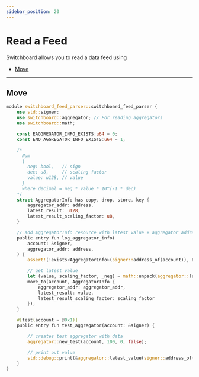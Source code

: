 ```yaml
---
sidebar_position: 20
---
```


# Read a Feed

Switchboard allows you to read a data feed using

- [Move](#move)

---

## Move

```rust
module switchboard_feed_parser::switchboard_feed_parser {
    use std::signer;
    use switchboard::aggregator; // For reading aggregators
    use switchboard::math;

    const EAGGREGATOR_INFO_EXISTS:u64 = 0;
    const ENO_AGGREGATOR_INFO_EXISTS:u64 = 1;

    /*
      Num 
      {
        neg: bool,   // sign
        dec: u8,     // scaling factor
        value: u128, // value
      }
      where decimal = neg * value * 10^(-1 * dec) 
    */
    struct AggregatorInfo has copy, drop, store, key {
        aggregator_addr: address,
        latest_result: u128,
        latest_result_scaling_factor: u8,
    }

    // add AggregatorInfo resource with latest value + aggregator address
    public entry fun log_aggregator_info(
        account: &signer,
        aggregator_addr: address, 
    ) {       
        assert!(!exists<AggregatorInfo>(signer::address_of(account)), EAGGREGATOR_INFO_EXISTS);

        // get latest value 
        let (value, scaling_factor, _neg) = math::unpack(aggregator::latest_value(aggregator_addr)); 
        move_to(account, AggregatorInfo {
            aggregator_addr: aggregator_addr,
            latest_result: value,
            latest_result_scaling_factor: scaling_factor
        });
    }

    #[test(account = @0x1)]
    public entry fun test_aggregator(account: &signer) {

        // creates test aggregator with data
        aggregator::new_test(account, 100, 0, false);

        // print out value
        std::debug::print(&aggregator::latest_value(signer::address_of(account)));
    }
}
```
